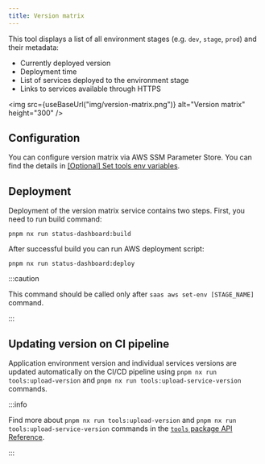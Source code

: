 ```yaml
---
title: Version matrix
---
```



This tool displays a list of all environment stages (e.g. `dev`, `stage`, `prod`) and their metadata:

- Currently deployed version
- Deployment time
- List of services deployed to the environment stage
- Links to services available through HTTPS


<img
  src={useBaseUrl("img/version-matrix.png")}
  alt="Version matrix"
  height="300"
/>

## Configuration

You can configure version matrix via AWS SSM Parameter Store. You can find the details in
[\[Optional\] Set tools env variables](../../aws/deploy-to-aws/create-env-stage-in-repo#optional-set-tools-env-variables).


## Deployment

Deployment of the version matrix service contains two steps. First, you need to run build command:
```shell
pnpm nx run status-dashboard:build
```

After successful build you can run AWS deployment script:

```shell
pnpm nx run status-dashboard:deploy
```

:::caution

This command should be called only after `saas aws set-env [STAGE_NAME]` command.

:::


## Updating version on CI pipeline

Application environment version and individual services versions are updated automatically on the CI/CD pipeline using
`pnpm nx run tools:upload-version` and `pnpm nx run tools:upload-service-version` commands.

:::info

Find more about `pnpm nx run tools:upload-version` and `pnpm nx run tools:upload-service-version` commands in the
[`tools` package API Reference](../../api-reference/tools/commands).

:::
